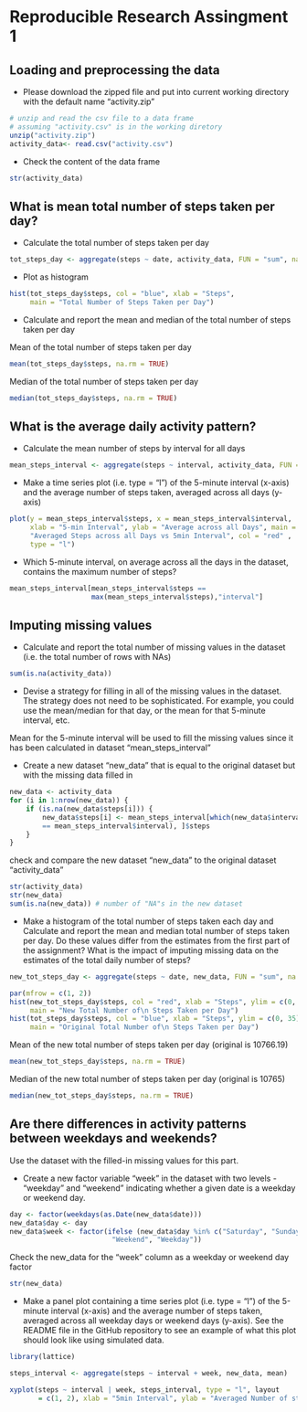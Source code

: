 # Reproducible Research Assingment 1

## Loading and preprocessing the data

* Please download the zipped file and put into current working directory with the default name "activity.zip"

```{r, results = "hide", echo = TRUE}

# unzip and read the csv file to a data frame
# assuming "activity.csv" is in the working diretory
unzip("activity.zip")
activity_data<- read.csv("activity.csv")

```

* Check the content of the data frame

```{r, echo = TRUE}

str(activity_data)

```

## What is mean total number of steps taken per day?

* Calculate the total number of steps taken per day

```{r, echo = TRUE}

tot_steps_day <- aggregate(steps ~ date, activity_data, FUN = "sum", na.rm = TRUE)

```

* Plot as histogram

```{r, echo = TRUE}

hist(tot_steps_day$steps, col = "blue", xlab = "Steps", 
     main = "Total Number of Steps Taken per Day")

```

* Calculate and report the mean and median of the total number of steps taken per day

Mean of the total number of steps taken per day

```{r, echo = TRUE}

mean(tot_steps_day$steps, na.rm = TRUE)

```

Median of the total number of steps taken per day

```{r, echo = TRUE}

median(tot_steps_day$steps, na.rm = TRUE)

```

## What is the average daily activity pattern?

* Calculate the mean number of steps by interval for all days

```{r, echo = TRUE}

mean_steps_interval <- aggregate(steps ~ interval, activity_data, FUN = "mean", na.rm = TRUE)

```

* Make a time series plot (i.e. type = "l") of the 5-minute interval (x-axis) and the average number of steps taken, averaged across all days (y-axis)

```{r, echo = TRUE}

plot(y = mean_steps_interval$steps, x = mean_steps_interval$interval, 
     xlab = "5-min Interval", ylab = "Average across all Days", main = 
     "Averaged Steps across all Days vs 5min Interval", col = "red" , 
     type = "l")

```

* Which 5-minute interval, on average across all the days in the dataset, contains the maximum number of steps?

```{r, echo = TRUE}

mean_steps_interval[mean_steps_interval$steps ==
                    max(mean_steps_interval$steps),"interval"]

```

## Imputing missing values

* Calculate and report the total number of missing values in the dataset (i.e. the total number of rows with NAs)

```{r, echo = TRUE}

sum(is.na(activity_data))

```

* Devise a strategy for filling in all of the missing values in the dataset. The strategy does not need to be sophisticated. For example, you could use the mean/median for that day, or the mean for that 5-minute interval, etc.

Mean for the 5-minute interval will be used to fill the missing values since it has been calculated in dataset "mean_steps_interval"

* Create a new dataset "new_data" that is equal to the original dataset but with the missing data filled in

```{r, echo = TRUE}

new_data <- activity_data 
for (i in 1:nrow(new_data)) {
    if (is.na(new_data$steps[i])) {
        new_data$steps[i] <- mean_steps_interval[which(new_data$interval[i]
        == mean_steps_interval$interval), ]$steps
    }
}

```

check and compare the new dataset "new_data" to the original dataset "activity_data"

```{r, echo = TRUE}

str(activity_data)
str(new_data)
sum(is.na(new_data)) # number of "NA"s in the new dataset

```

* Make a histogram of the total number of steps taken each day and Calculate and report the mean and median total number of steps taken per day. Do these values differ from the estimates from the first part of the assignment? What is the impact of imputing missing data on the estimates of the total daily number of steps?

```{r, echo = TRUE}

new_tot_steps_day <- aggregate(steps ~ date, new_data, FUN = "sum", na.rm = TRUE)

par(mfrow = c(1, 2))
hist(new_tot_steps_day$steps, col = "red", xlab = "Steps", ylim = c(0, 35),
     main = "New Total Number of\n Steps Taken per Day")
hist(tot_steps_day$steps, col = "blue", xlab = "Steps", ylim = c(0, 35),
     main = "Original Total Number of\n Steps Taken per Day")

```

Mean of the new total number of steps taken per day (original is 10766.19)

```{r, echo = TRUE}

mean(new_tot_steps_day$steps, na.rm = TRUE)

```

Median of the new total number of steps taken per day (original is 10765)

```{r, echo = TRUE}

median(new_tot_steps_day$steps, na.rm = TRUE)

```

## Are there differences in activity patterns between weekdays and weekends?

Use the dataset with the filled-in missing values for this part.

* Create a new factor variable "week" in the dataset with two levels - "weekday" and "weekend" indicating whether a given date is a weekday or weekend day.


```{r, echo = TRUE}

day <- factor(weekdays(as.Date(new_data$date)))
new_data$day <- day
new_data$week <- factor(ifelse (new_data$day %in% c("Saturday", "Sunday"), 
                         "Weekend", "Weekday"))

```

Check the new_data for the "week" column as a weekday or weekend day factor

```{r, echo = TRUE}

str(new_data)

```


* Make a panel plot containing a time series plot (i.e. type = "l") of the 5-minute interval (x-axis) and the average number of steps taken, averaged across all weekday days or weekend days (y-axis). See the README file in the GitHub repository to see an example of what this plot should look like using simulated data.

```{r, echo = TRUE}

library(lattice)

steps_interval <- aggregate(steps ~ interval + week, new_data, mean)

xyplot(steps ~ interval | week, steps_interval, type = "l", layout 
       = c(1, 2), xlab = "5min Interval", ylab = "Averaged Number of steps")

```




